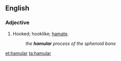==English==

===Adjective===
{{head|en|adjective}}

# Hooked; hooklike; [[hamate]].
#: ''the '''hamular''' process of the sphenoid bone''

[[et:hamular]]
[[ta:hamular]]